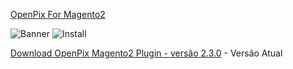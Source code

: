 [OpenPix For Magento2](https://marketplace.magento.com/openpix-pix.html)

![Banner](../__assets__/magento2-banner.png)
![Install](../__assets__/magento2-marketplace-search.png)

[Download OpenPix Magento2 Plugin - versão 2.3.0](pathname:///magento2/openpix_pix.2.3.0.zip) - Versão Atual
